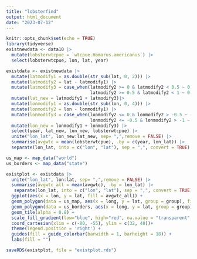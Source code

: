 ```yaml
---
title: "lobsterfind"
output: html_document
date: "2023-07-12"
---
```


```r
knitr::opts_chunk$set(echo = TRUE)
library(tidyverse)
existnewdata <- data10 |>
  mutate(lobsterwtcpue = `wtcpue.Homarus.americanus`) |>
  select(lobsterwtcpue, lon, lat, year)

```

```r
existdata <- existnewdata |>
  mutate(latmodify1 = as.double(str_sub(lat, 0, 2))) |>
  mutate(latmodify2 = lat - latmodify1) |>
  mutate(latmodify3 = case_when(latmodify2 >= 0 & latmodify2 < 0.5 ~ 0.25,
                                latmodify2 >= 0.5 & latmodify2 < 1 ~ 0.75)) |>
  mutate(lat_new = latmodify1 + latmodify3)|>
  mutate(lonmodify1 = as.double(str_sub(lon, 0, 4))) |>
  mutate(lonmodify2 = lon - lonmodify1) |>
  mutate(lonmodify3 = case_when(lonmodify2 <= 0 & lonmodify2 > -0.5 ~ -0.25,
                                lonmodify2 <= -0.5 & lonmodify2 > -1 ~ -0.75)) |>
  mutate(lon_new = lonmodify1 + lonmodify3) |>
  select(year, lat_new, lon_new, lobsterwtcpue) |>
  unite("lon_lat", lon_new:lat_new, sep= ",",remove = FALSE) |>
  summarise(avgwtc = mean(lobsterwtcpue), .by = c(year, lon_lat)) |>
  separate(lon_lat, into = c("lon", "lat"), sep = ",", convert = TRUE)


```


```r
us_map <- map_data("world")
us_borders <- map_data("state")

existplot <- existdata |>
  unite("lon_lat", lon:lat, sep= ",",remove = FALSE) |>
  summarise(avgwtc_all = mean(avgwtc), .by = lon_lat) |>
   separate(lon_lat, into = c("lon", "lat"), sep = ",", convert = TRUE) |>
  ggplot(aes(x = lon, y = lat, fill = avgwtc_all)) + 
  geom_polygon(data = us_map, aes(x = long, y = lat, group = group), fill = "lightgray", color = "black")+
  geom_polygon(data = us_borders, aes(x = long, y = lat, group = group), fill = NA, color = "darkgreen")+
  geom_tile(alpha = 0.8) +
  scale_fill_gradient(low="blue", high="red", na.value = "transparent", breaks = seq(0, 120, 10)) +
  coord_cartesian(xlim = c(-80, -55), ylim = c(32, 48))+
  theme(legend.position = 'right') + 
  guides(fill = guide_colorbar(barwidth = 1, barheight = 18)) +
  labs(fill = "")

saveRDS(existplot, file = "existplot.rds")

```



